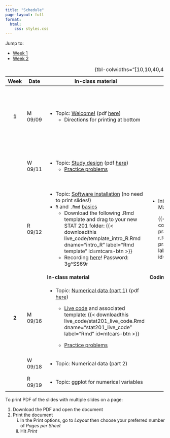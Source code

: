 ```yaml
---
title: "Schedule"
page-layout: full
format: 
  html:
    css: styles.css
---
```


Jump to:

-   [Week 1](#week1)
-   [Week 2](#week2)

+--------------+---------+------------------------------------------------------------------------------------------------------------------------------------------------------------------------------------------------+-----------------------------------------------------------------------------------------------------------------------------------------------+--------------------------------------------------------------------------------+
| Week         | Date    | In-class material                                                                                                                                                                              | Coding practice                                                                                                                               | Assignments                                                                    |
+:============:+=========+================================================================================================================================================================================================+===============================================================================================================================================+================================================================================+
| ::: {#week1} | M 09/09 | -   Topic: [Welcome!](slides/slides-00-welcome.qmd) (pdf [here](slides/pdf/slides-00.pdf))                                                                                                     |                                                                                                                                               | -   Bring your completed quiz to next class                                    |
| **1**        |         |     -   Directions for printing at bottom                                                                                                                                                      |                                                                                                                                               |                                                                                |
| :::          |         |                                                                                                                                                                                                |                                                                                                                                               | -   Fill out [this survey](https://forms.gle/GmbiQXXCEk7xejJt5) by next class. |
+--------------+---------+------------------------------------------------------------------------------------------------------------------------------------------------------------------------------------------------+-----------------------------------------------------------------------------------------------------------------------------------------------+--------------------------------------------------------------------------------+
|              | W 09/11 | -   Topic: [Study design](slides/slides-01-study-design.qmd) (pdf [here](slides/pdf/slides-01.pdf))                                                                                            |                                                                                                                                               | -   Wednesday problems on [Problem Set 1](homework/hw1.pdf)                    |
|              |         |     -   [Practice problems](practice_probs/practice-01-study-design.qmd)                                                                                                                       |                                                                                                                                               |                                                                                |
+--------------+---------+------------------------------------------------------------------------------------------------------------------------------------------------------------------------------------------------+-----------------------------------------------------------------------------------------------------------------------------------------------+--------------------------------------------------------------------------------+
|              | R 09/12 | -   Topic: [Software installation](slides/slides-02-toolkit-installation.qmd) (no need to print slides!)                                                                                       | -   Intro to R and R Markdown                                                                                                                 | -   Thursday problems on [Problem Set 1](homework/hw1.pdf)                     |
|              |         | -   `R` and `.Rmd` [basics](live_code/intro_R.qmd)                                                                                                                                             |                                                                                                                                               |                                                                                |
|              |         |     -   Download the following .Rmd template and drag to your new STAT 201 folder: {{< downloadthis live_code/template_intro_R.Rmd dname="intro_R" label="Rmd template" id=mtcars-btn >}}      |     {{< downloadthis coding_practice/coding-practice-02-intro-r.Rmd dname="coding-practice-intro-R" label="Coding practice" id=mtcars-btn >}} |                                                                                |
|              |         |     -   Recording [here](https://middlebury.zoom.us/rec/share/_fy_lpsyDzdPIUmfu7k8FA1NksnClGkSHz0cPTV5ZXuc39LywW9h5oXchUXWaqhi.x6RNwGidelNURP9U%20Passcode:%203g%5ESS69r)! Password: 3g\^SS69r |                                                                                                                                               |                                                                                |
+--------------+---------+------------------------------------------------------------------------------------------------------------------------------------------------------------------------------------------------+-----------------------------------------------------------------------------------------------------------------------------------------------+--------------------------------------------------------------------------------+
| ::: {#week2} |         | **In-class material**                                                                                                                                                                          | **Coding practice**                                                                                                                           | **Assignments**                                                                |
| :::          |         |                                                                                                                                                                                                |                                                                                                                                               |                                                                                |
+--------------+---------+------------------------------------------------------------------------------------------------------------------------------------------------------------------------------------------------+-----------------------------------------------------------------------------------------------------------------------------------------------+--------------------------------------------------------------------------------+
| **2**        | M 09/16 | -   Topic: [Numerical data (part 1)](slides/slides-03-numerical-pt1.qmd) (pdf [here](slides/pdf/slides-03.pdf))                                                                                |                                                                                                                                               | -   Monday problems on [Problem Set 2](homework/hw2.pdf)                       |
|              |         |                                                                                                                                                                                                |                                                                                                                                               |                                                                                |
|              |         |     -   [Live code](live_code/numerical_pt1_live.qmd) and associated template: {{< downloadthis live_code/stat201_live_code.Rmd dname="stat201_live_code" label="Rmd" id=mtcars-btn >}}        |                                                                                                                                               | -   [Sunflower field](homework/sunflower_field.pdf)                            |
|              |         |                                                                                                                                                                                                |                                                                                                                                               |                                                                                |
|              |         |     -   [Practice problems](practice_probs/practice-03-numerical-data-pt1.qmd)                                                                                                                 |                                                                                                                                               |                                                                                |
+--------------+---------+------------------------------------------------------------------------------------------------------------------------------------------------------------------------------------------------+-----------------------------------------------------------------------------------------------------------------------------------------------+--------------------------------------------------------------------------------+
|              | W 09/18 | -   Topic: Numerical data (part 2)                                                                                                                                                             |                                                                                                                                               |                                                                                |
+--------------+---------+------------------------------------------------------------------------------------------------------------------------------------------------------------------------------------------------+-----------------------------------------------------------------------------------------------------------------------------------------------+--------------------------------------------------------------------------------+
|              | R 09/19 | -   Topic: ggplot for numerical variables                                                                                                                                                      |                                                                                                                                               |                                                                                |
+--------------+---------+------------------------------------------------------------------------------------------------------------------------------------------------------------------------------------------------+-----------------------------------------------------------------------------------------------------------------------------------------------+--------------------------------------------------------------------------------+

: {tbl-colwidths="\[10,10,40,40\]"}

To print PDF of the slides with multiple slides on a page:

1.  Download the PDF and open the document
2.  Print the document
    i.  In the Print options, go to *Layout* then choose your preferred number of *Pages per Sheet*
    ii. Hit *Print*

